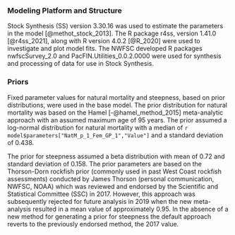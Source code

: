 ### Modeling Platform and Structure

Stock Synthesis (SS) version 3.30.16 was used to estimate the parameters in the model [@methot_stock_2013]. The R package r4ss, version 1.41.0 [@r4ss_2021], along with R version 4.0.2 [@R_2020] were used to investigate and plot model fits. The NWFSC developed R packages nwfscSurvey_2.0 and PacFIN.Utilities_0.0.2.0000 were used for synthesis and processing of data for use in Stock Synthesis. 

### Priors

Fixed parameter values for natural mortality and steepness, based on prior distributions, were used in the base model.  The prior distribution for natural mortality was based on the Hamel [-@hamel_method_2015] meta-analytic approach with an assumed maximum age of 95 years. The prior assumed a log-normal distribution for natural mortality with a median of `r model$parameters["NatM_p_1_Fem_GP_1","Value"]` and a standard deviation of 0.438. 

The prior for steepness assumed a beta distribution with mean of 0.72 and standard deviation of 0.158. The prior parameters are based on the Thorson-Dorn rockfish prior (commonly used in past West Coast rockfish assessments) conducted by James Thorson (personal communication, NWFSC, NOAA) which was reviewed and endorsed by the Scientific and Statistical Committee (SSC) in 2017. However, this approach was subsequently rejected for future analysis in 2019 when the new meta-analysis resulted in a mean value of approximately 0.95. In the absence of a new method for generating a prior for steepness the default approach reverts to the previously endorsed method, the 2017 value.